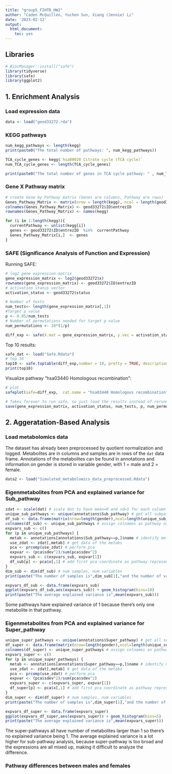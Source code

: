 ```yaml
---
title: "group5_FIHTD_HW2"
author: "Caden McQuillen, Yuchen Sun, Xiang (Jennie) Li"
date: '2023-02-12'
output:
  html_document:
    toc: yes
---
```



## Libraries
```r
# BiocManager::install("safe")
library(tidyverse)
library(safe)
library(ggplot2)
```

## 1. Enrichment Analysis

### Load expression data
```r
data <- load("geod33272.rda")
```
### KEGG pathways
```r
num_kegg_pathways <- length(kegg)
print(paste0("The total number of pathways: ", num_kegg_pathways))

TCA_cycle_genes <- kegg$`hsa00020 Citrate cycle (TCA cycle)`
num_TCA_cycle_genes <- length(TCA_cycle_genes)

print(paste0("The total number of genes in TCA cycle pathway: " , num_TCA_cycle_genes))
```

### Gene X Pathway matrix
```r
# create Gene by Pathway matrix (Genes are columns, Pathway are rows)
Genes_Pathway_Matrix <- matrix(nrow = length(kegg), ncol = length(geod33272$ID$entrezID))
colnames(Genes_Pathway_Matrix) <- geod33272$ID$entrezID
rownames(Genes_Pathway_Matrix) <- names(kegg)

for (i in 1:length(kegg)){
  currentPathway <- unlist(kegg[i])
  genes <- geod33272$ID$entrezID  %in%  currentPathway
  Genes_Pathway_Matrix[i,]  <- genes
}

```

### SAFE (Significance Analysis of Function and Expression) 

Running SAFE: 
```r
# log2 gene expression matrix
gene_expression_matrix <- log2(geod33272$x)
rownames(gene_expression_matrix) <- geod33272$ID$entrezID
# activation status vector
activation_status <- geod33272$status

# Number of tests
num_tests<- length(gene_expression_matrix[,1])
#Target p value
p <- 0.05/num_tests
# Number of permutations needed for target p value
num_permutations <- 10*(1/p)

diff_exp <- safe(X.mat = gene_expression_matrix, y.vec = activation_status, C.mat = t(Genes_Pathway_Matrix),  Pi.mat = num_permutations, error = "FWER.Bonf")
```


Top 10 results: 
```r
safe_dat <- load("Safe.Rdata")
# top 10
top10 <- safe.toptable(diff_exp,number = 10, pretty = TRUE, description = FALSE)
print(top10)
```


Visualize pathway "hsa03440 Homologous recombination":

```r
# plot
safeplot(safe=diff_exp,  cat.name = "hsa03440 Homologous recombination")
```


```r
# Takes forever to run safe, so just load the results instead of rerunning 
save(gene_expression_matrix, activation_status, num_tests, p, num_permutations, diff_exp, top10, file = "Safe.Rdata")
```


## 2. Aggeratation-Based Analysis

### Load metabolomics data
The dataset has already been preprocessed by quotient normalization and logged. Metabolites are in columns and samples are in rows of the `dat` data frame. Annotations of the metabolites can be found in annotations and information on gender is stored in variable gender, with 1 = male and 2 = female.
```r
data2 <- load("Simulated_metabolomics_data_preprocessed.Rdata")
```

### Eigenmetabolites from PCA and explained variance for Sub_pathway
```r
zdat <- scale(dat) # scale dat to have mean=0 and sd=1 for each column (metabolites)
unique_sub_pathways <- unique(annotations$Sub_pathway) # get all subpathways
df_sub <- data.frame(matrix(nrow=length(gender),ncol=length(unique_sub_pathways))) # create empty data frame for pathway representatives
colnames(df_sub) <- unique_sub_pathways # assign colnames as pathway names
expvars_sub <- c()
for (p in unique_sub_pathways) {
  metab <- annotations[annotations$Sub_pathway==p,]$name # identify metabs that belong to pathway
  use_zdat <- zdat[,metab] # get data of the metabs
  pca <- prcomp(use_zdat) # perform pca
  expvar <- (pca$sdev^2)/sum(pca$sdev^2)
  expvars_sub <- c(expvars_sub, expvar[1])
  df_sub[p] <- pca$x[,1] # add first pca coordinate as pathway representative to df
}
dim_sub <- dim(df_sub) # num samples, num variables
print(paste("The number of samples is",dim_sub[1],"and the number of variables is",dim_sub[2]))

expvars_df_sub <- data.frame(expvars_sub)
ggplot(expvars_df_sub,aes(expvars_sub)) + geom_histogram(bins=10)
print(paste("The average explained variance is",mean(expvars_sub)))
```

Some pathways have explained variance of 1 because there's only one metabolite in that pathway.

### Eigenmetabolites from PCA and explained variance for Super_pathway
```r
unique_super_pathways <- unique(annotations$Super_pathway) # get all superpathways
df_super <- data.frame(matrix(nrow=length(gender),ncol=length(unique_super_pathways))) # create empty data frame for pathway representatives
colnames(df_super) <- unique_super_pathways # assign colnames as pathway names
expvars_super <- c()
for (p in unique_super_pathways) {
  metab <- annotations[annotations$Super_pathway==p,]$name # identify metabs that belong to pathway
  use_zdat <- zdat[,metab] # get data of the metabs
  pca <- prcomp(use_zdat) # perform pca
  expvar <- (pca$sdev^2)/sum(pca$sdev^2)
  expvars_super <- c(expvars_super, expvar[1])
  df_super[p] <- pca$x[,1] # add first pca coordinate as pathway representative to df
}
dim_super <- dim(df_super) # num samples, num variables
print(paste("The number of samples is",dim_super[1],"and the number of variables is",dim_super[2]))

expvars_df_super <- data.frame(expvars_super)
ggplot(expvars_df_super,aes(expvars_super)) + geom_histogram(bins=5)
print(paste("The average explained variance is",mean(expvars_super)))
```

The super-pathways all have number of metabolites larger than 1 so there's no explained variance being 1. The average explained variance is a lot higher for sub-pathway analysis, because super-pathway is too broad and the expressions are all mixed up, making it difficult to analyze the difference.

### Pathway differences between males and females

